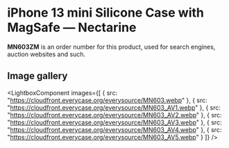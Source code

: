 
# iPhone 13 mini Silicone Case with MagSafe — Nectarine

<Callout type='info' emoji='👉🏻'>**MN603ZM** is an order number for this product, used for search engines, auction websites and such.</Callout>

## Image gallery

<LightboxComponent
    images={[
      {
        src: "https://cloudfront.everycase.org/everysource/MN603.webp"
      },
      {
        src: "https://cloudfront.everycase.org/everysource/MN603_AV1.webp"
      },
      {
        src: "https://cloudfront.everycase.org/everysource/MN603_AV2.webp"
      },
      {
        src: "https://cloudfront.everycase.org/everysource/MN603_AV3.webp"
      },
      {
        src: "https://cloudfront.everycase.org/everysource/MN603_AV4.webp"
      },
      {
        src: "https://cloudfront.everycase.org/everysource/MN603_AV5.webp"
      }
    ]}
  />
